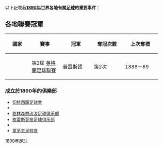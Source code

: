 {{Unreferenced|time=2022-01-06T04:23:39+00:00}}
{{noteTA
|G1=Football
}}
{{YearTopicTOC|1890|足球}}
{{C21YearInTopic|1890年}}

以下記載著'''[[1890年|1890年]]世界各地有關[[足球|足球]]的重要事件'''：

== 各地聯賽冠軍 ==
{| class="wikitable" style="font-size: 95%; width: 60%;"
|-
! width="120px"|國家
! width="170px"| 賽事
! width="170px"|  冠軍
! width="170px"|  奪冠次數
! width="170px"|  上次奪標
|-
| {{ENG}}||第2屆 [[英格蘭足球聯賽|英格蘭足球聯賽]]||[[普雷斯顿足球俱乐部|普雷斯顿]] ||第2次 ||1888－89
|}
===成立於1890年的俱樂部===
*[[切特西鎮足球會|切特西鎮足球會]]
*{{link-en|弗利特镇足球俱乐部|Fleet Town F.C.}}
*[[格林森林流浪足球俱乐部|格林森林流浪足球俱乐部]]
*[[格雷斯竞技足球俱乐部|格雷斯竞技足球俱乐部]]
*{{link-en|希尔登足球俱乐部|Shildon A.F.C.}}
*[[韋茅夫足球會|韋茅夫足球會]]

[[Category:1890年足球|]]